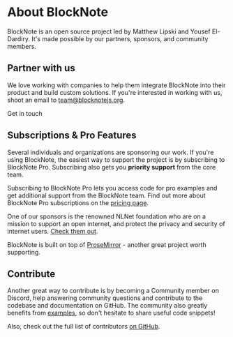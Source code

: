 
# About BlockNote

BlockNote is an open source project led by Matthew Lipski and Yousef El-Dardiry.
It's made possible by our partners, sponsors, and community members.

## Partner with us

We love working with companies to help them integrate BlockNote into their product and build custom solutions.
If you're interested in working with us, shoot an email to team@blocknotejs.org.

<div className={"mt-6"}>
  <CTAButton href={"mailto:team@blocknotejs.org"} size={"small"}>
    Get in touch
  </CTAButton>
</div>

## Subscriptions & Pro Features

Several individuals and organizations are sponsoring our work. If you're using BlockNote, the easiest way to support the project is by subscribing to BlockNote Pro. Subscribing also gets you **priority support** from the core team.

Subscribing to BlockNote Pro lets you access code for pro examples and get additional support from the BlockNote team. Find out more about BlockNote Pro subscriptions on the [pricing page](/pricing).

One of our sponsors is the renowned NLNet foundation who are on a mission to support an open internet, and protect the privacy and security of internet users. [Check them out](https://www.nlnet.nl).

BlockNote is built on top of [ProseMirror](https://prosemirror.net/) - another great project worth supporting.

## Contribute

Another great way to contribute is by becoming a Community member on Discord, help answering community questions and contribute to the codebase and documentation on GitHub.
The community also greatly benefits from [examples](/examples), so don't hesitate to share useful code snippets!

Also, check out the full list of contributors [on GitHub](https://github.com/TypeCellOS/BlockNote/graphs/contributors).
